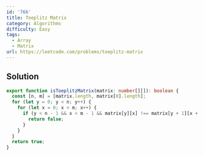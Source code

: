 ```yaml
---
id: '766'
title: Toeplitz Matrix
category: Algorithms
difficulty: Easy
tags:
  - Array
  - Matrix
url: https://leetcode.com/problems/toeplitz-matrix
---
```


## Solution

```typescript showLineNumbers
export function isToeplitzMatrix(matrix: number[][]): boolean {
  const [n, m] = [matrix.length, matrix[0].length];
  for (let y = 0; y < n; y++) {
    for (let x = 0; x < m; x++) {
      if (y < n - 1 && x < m - 1 && matrix[y][x] !== matrix[y + 1][x + 1]) {
        return false;
      }
    }
  }
  return true;
}
```

